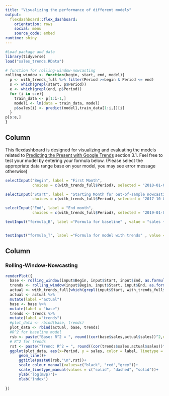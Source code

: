 ```yaml
---
title: "Visualizing the performance of different models"
output: 
  flexdashboard::flex_dashboard:
    orientation: rows
    social: menu
    source_code: embed
runtime: shiny
---
```


```r
#Load package and data
library(tidyverse)
load("sales_trends.RData")

# function for rolling-window-nowcasting
rolling_window <- function(begin, start, end, model){
  p <- with_trends_full %>% filter(Period >=begin & Period <= end)
  s <- which(grepl(start, p$Period))
  e <- which(grepl(end, p$Period))
  for (i in s:e){
    train_data <- p[1:i-1,]
    model1 <- lm(data = train_data, model)
    p$sales[i] <- predict(model1,train_data[1:i,])[i]
  }
p[s:e,]
}

```

Column {.sidebar}
-----------------------------------------------------------------------

This flexdashboard is designed for visualizing and evaluating the models related to [Predicting the Present with Google Trends](http://people.ischool.berkeley.edu/~hal/Papers/2011/ptp.pdf) section 3.1. Feel free to test your model by entering your formula below. (Please select the appropriate data range base on your model, you may see error message otherwise)

```r
selectInput("Begin", label = "First Month",
            choices = c(with_trends_full$Period), selected = "2010-01-01")

selectInput("Start", label = "Starting Month for out-of-sample nowcasting",
            choices = c(with_trends_full$Period), selected = "2017-10-01")

selectInput("End", label = "End month",
            choices = c(with_trends_full$Period), selected = "2019-01-01")

textInput("formula_B", label ="Formula for baseline" , value = "sales ~ lag(sales, 12) + lag(sales, 48)")


textInput("formula_T", label ="Formula for model with trends" , value = "sales ~ lag(sales, 12) + lag(sales, 48) + lag(insurance,12) + lag(suvs,12)" )


```

Column
-----------------------------------------------------------------------

### Rolling-Window-Nowcasting

```r
renderPlot({
  base <- rolling_window(input$Begin, input$Start, input$End, as.formula(input$formula_B))
  trends <- rolling_window(input$Begin, input$Start, input$End, as.formula(input$formula_T))
  actual <- with_trends_full[which(grepl(input$Start, with_trends_full$Period)):which(grepl(input$End, with_trends_full$Period)),]
  actual <- actual %>%
  mutate(label ="actual")
  base <- base %>%
  mutate(label = "base")
  trends <- trends %>%
  mutate(label ="trends")
  #plot_data <- rbind(base, trends)
  plot_data <- rbind(actual, base, trends)
  #R^2 for baseline model
  rsb <- paste("Base: R^2 = ", round((cor(base$sales,actual$sales))^2,digits = 4))
  # R^2 for trends
  rst <- paste("Trend: R^2 = ", round((cor(trends$sales,actual$sales))^2,digits = 4))
  ggplot(plot_data, aes(x=Period, y = sales, color = label, linetype = label))+
      geom_line()+
      ggtitle(paste0(rsb,"\n",rst))+
      scale_colour_manual(values=c("black", "red","grey"))+
      scale_linetype_manual(values = c("solid", "dashed", "solid"))+
      ylab('log(mvp)')+
      xlab('Index')
  
})

```